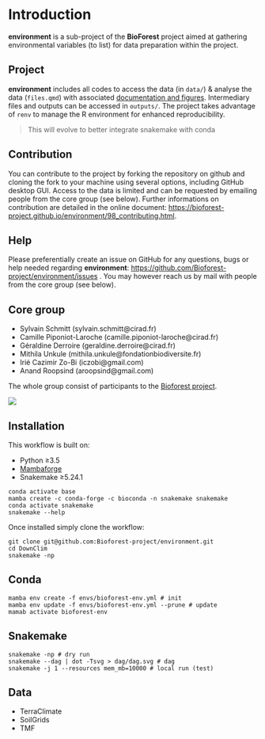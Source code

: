 # Introduction {.unnumbered}

**environment** is a sub-project of the **BioForest** project aimed at gathering environmental variables (to list) for data preparation within the project.

## Project

**environment** includes all codes to access the data (in `data/`) & analyse the data (`files.qmd`) with associated [documentation and figures](https://bioforest-project.github.io/LoggingDiversity/). Intermediary files and outputs can be accessed in `outputs/`. The project takes advantage of `renv` to manage the R environment for enhanced reproducibility.

> This will evolve to better integrate snakemake with conda

## Contribution

You can contribute to the project by forking the repository on github and cloning the fork to your machine using several options, including GitHub desktop GUI. Access to the data is limited and can be requested by emailing people from the core group (see below). Further informations on contribution are detailed in the online document: <https://bioforest-project.github.io/environment/98_contributing.html>.

## Help

Please preferentially create an issue on GitHub for any questions, bugs or help needed regarding **environment**: <https://github.com/Bioforest-project/environment/issues> . You may however reach us by mail with people from the core group (see below).

## Core group

-   Sylvain Schmitt (sylvain.schmitt\@cirad.fr)
-   Camille Piponiot-Laroche (camille.piponiot-laroche\@cirad.fr)
-   Géraldine Derroire (geraldine.derroire\@cirad.fr)
-   Mithila Unkule (mithila.unkule\@fondationbiodiversite.fr)
-   Irié Cazimir Zo-Bi (iczobi\@gmail.com)
-   Anand Roopsind (aroopsind\@gmail.com)

The whole group consist of participants to the [Bioforest project](https://www.fondationbiodiversite.fr/la-frb-en-action/programmes-et-projets/le-cesab/bioforest/).

![](https://www.fondationbiodiversite.fr/wp-content/uploads/2023/10/bioforest-ws1_web.jpeg)

## Installation

This workflow is built on:

-    Python ≥3.5
-    [Mambaforge](https://github.com/conda-forge/miniforge#mambaforge)
-    Snakemake ≥5.24.1

```         
conda activate base
mamba create -c conda-forge -c bioconda -n snakemake snakemake
conda activate snakemake
snakemake --help
```

Once installed simply clone the workflow:

```         
git clone git@github.com:Bioforest-project/environment.git
cd DownClim
snakemake -np 
```

## Conda

```         
mamba env create -f envs/bioforest-env.yml # init
mamba env update -f envs/bioforest-env.yml --prune # update
mamab activate bioforest-env
```

## Snakemake

```         
snakemake -np # dry run
snakemake --dag | dot -Tsvg > dag/dag.svg # dag
snakemake -j 1 --resources mem_mb=10000 # local run (test)
```

## Data

-   TerraClimate
-   SoilGrids
-   TMF
